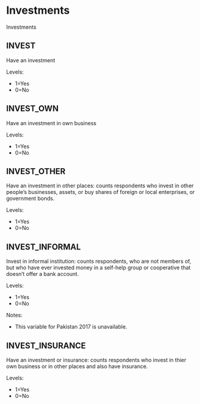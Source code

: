 # Investments

Investments

## INVEST
Have an investment

Levels:

+ 1=Yes
+ 0=No

## INVEST_OWN
Have an investment in own business

Levels:

+ 1=Yes
+ 0=No

## INVEST_OTHER
Have an investment in other places: counts respondents who invest in other people's businesses, assets, or buy shares of foreign or local enterprises, or government bonds. 

Levels:

+ 1=Yes
+ 0=No

## INVEST_INFORMAL
Invest in informal institution: counts respondents, who are not members of, but who have ever invested money in a self-help group or cooperative that doesn't offer a bank account. 

Levels:

+ 1=Yes
+ 0=No

Notes:

* This variable for Pakistan 2017 is unavailable.

## INVEST_INSURANCE
Have an investment or insurance: counts respondents who invest in thier own business or in other places and also have insurance.

Levels:

+ 1=Yes
+ 0=No

 
